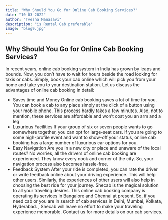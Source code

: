 ```yaml
---
title: "Why Should You Go for Online Cab Booking Services?"
date: "10-03-2022"
author: "Tvesha Manasavi"
description: "is Rental Cab preferable"
image: "blog9.jpg"
---
```

## Why Should You Go for Online Cab Booking Services?

In recent years, online cab booking system in India has grown by leaps and bounds. Now, you don’t have to wait for hours beside the road looking for taxis or cabs. Simply, book your cab online which will pick you from your home and take you to your destination station.
Let us discuss the advantages of online cab booking in detail:
-	Saves time and Money
Online cab booking saves a lot of time for you. You can book a cab to any place simply at the click of a button using your mobile phone. This process hardly takes a few minutes. Also, not to mention, these services are affordable and won’t cost you an arm and a leg
-	 Luxurious Facilities
If your group of six or seven people wants to go somewhere together, you can opt for large-seat cars. If you are going to some high-profile event and want to show-off your status, online cab booking has a large number of luxurious car options for you.
-	Easy Navigation
Are you in a new city or place and unaware of the local routes? No worries, all the drivers of online cab booking are experienced. They know every nook and corner of the city. So, your navigation process also becomes hassle-free.
-	Feedback System
After your ride is completed, you can rate the driver or write feedback online about your driving experience. This will help other users. Similarly, the experiences of other users will also help in choosing the best ride for your journey.
Shecab is the magical solution to all your traveling desires. This online cab booking company is operating its services in Bangalore and Chennai at present. So, if you need cab or you are in search of cab services in Delhi, Mumbai, Kolkata, Hyderabad. , Shecab will leave no effort to make your traveling experience memorable. Contact us for more details on our cab services.
